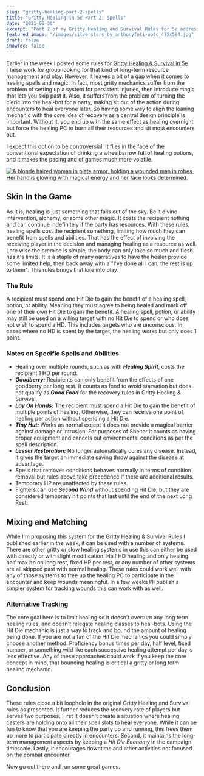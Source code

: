 ```yaml
---
slug: "gritty-healing-part-2-spells"
title: "Gritty Healing in 5e Part 2: Spells"
date: "2021-06-30"
excerpt: "Part 2 of my Gritty Healing and Survival Rules for 5e address mechanics for spells and potions."
featured_image: "/images/silverstars_by_anthonyfoti-wotc_475x594.jpg"
draft: false
showToc: false
---
```


Earlier in the week I posted some rules for [Gritty Healing & Survival in 5e](/2021/06/27/gritty-healing-and-survival-rules/). These work for group looking for that kind of long-term resource management and play. However, it leaves a bit of a gap when it comes to healing spells and magic.  In fact, most gritty mechanics suffer from the problem of setting up a system for persistent injuries, then introduce magic that lets you skip past it. Also, it suffers from the problem of turning the cleric into the heal-bot for a party, making sit out of the action during encounters to heal everyone later. So having some way to align the leaning mechanic with the core idea of recovery as a central design principle is important. Without it, you end up with the same effect as healing overnight but force the healing PC to burn all their resources and sit most encounters out.

I expect this option to be controversial. It flies in the face of the conventional expectation of drinking a wheelbarrow full of healing potions, and it makes the pacing and of games much more volatile.  

[![A blonde haired woman in plate armor, holding a wounded man in robes.  Her hand is glowing with magical energy and her face looks determined.](/images/silverstars_by_anthonyfoti-wotc_475x594.jpg)](https://www.deviantart.com/anthonyfoti/)

## Skin In the Game
As it is, healing is just something that falls out of the sky. Be it divine intervention, alchemy, or some other magic.  It costs the recipient nothing and can continue indefinitely if the party has resources. With these rules, healing spells cost the recipient something, limiting how much they can benefit from spells and abilities. That has the effect of involving the receiving player in the decision and managing healing as a resource as well.  Lore wise the premise is simple, the body can only take so much and flesh has it's limits.  It is a staple of many narratives to have the healer provide some limited help, then back away with a "I've done all I can, the rest is up to them".  This rules brings that lore into play.

### The Rule
A recipient must spend one Hit Die to gain the benefit of a healing spell, potion, or ability. Meaning they must agree to being healed and mark off one of their own Hit Die to gain the benefit. A healing spell, potion, or ability may still be used on a willing target with no Hit Die to spend or who does not wish to spend a HD. This includes targets who are unconscious. In cases where no HD is spent by the target, the healing works but only does 1 point.

### Notes on Specific Spells and Abilities

* Healing over multiple rounds, such as with ***Healing Spirit***, costs the recipient 1 HD per round.
* ***Goodberry:*** Recipients can only benefit from the effects of one goodberry per long rest. It counts as food to avoid starvation but does not qualify as ***Good Food*** for the recovery rules in Gritty Healing & Survival.
* ***Lay On Hands:*** The recipient must spend a Hit Die to gain the benefit of multiple points of healing.  Otherwise, they can receive one point of healing per action without spending a Hit Die.
* ***Tiny Hut:*** Works as normal except it does not provide a magical barrier against damage or intrusion. For purposes of Shelter it counts as having proper equipment and cancels out environmental conditions as per the spell description.  
* ***Lesser Restoration:*** No longer automatically cures any disease. Instead, it gives the target an immediate saving throw against the disease at advantage. 
* Spells that removes conditions behaves normally in terms of condition removal but rules above take precedence if there are additional results.
* Temporary HP are unaffected by these rules.
* Fighters can use ***Second Wind*** without spending Hit Die, but they are considered temporary hit points that last until the end of the next Long Rest.

## Mixing and Matching
While I'm proposing this system for the Gritty Healing & Survival Rules I published earlier in the week, it can be used with a number of systems. There are other gritty or slow healing systems in use this can either be used with directly or with slight modification.  Half HD healing and only healing half max hp on long rest, fixed HP per rest, or any number of other systems are all skipped past with normal healing.  These rules could work well with any of those systems to free up the healing PC to participate in the encounter and keep wounds meaningful. In a few weeks I'll publish a simpler system for tracking wounds this can work with as well.

### Alternative Tracking
The core goal here is to limit healing so it doesn't overturn any long term healing rules, and doesn't relegate healing classes to heal-bots. Using the Hit Die mechanic is just a way to track and bound the amount of healing being done.  If you are not a fan of the Hit Die mechanics you could simply choose another method. Proficiency bonus times per day, half level, fixed number, or something wild like each successive healing attempt per day is less effective.  Any of these approaches could work if you keep the core concept in mind, that bounding healing is critical a gritty or long term healing mechanic.

## Conclusion
These rules close a bit loophole in the original Gritty Healing and Survival rules as presented.  It further reduces the recovery rate of players but serves two purposes. First it doesn't create a situation where healing casters are holding onto all their spell slots to heal everyone. While it can be fun to know that you are keeping the party up and running, this frees them up more to participate directly in encounters. Second, it maintains the long-term management aspects by keeping a *Hit Die Economy* in the campaign timescale. Lastly, it encourages downtime and other activities not focused on the combat encounter.

Now go out there and run some great games.
